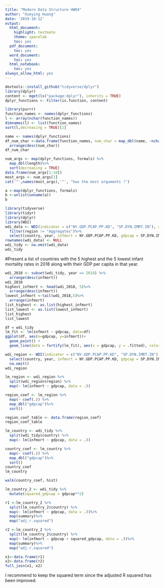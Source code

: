 ```yaml
---
title: "Modern Data Structure HW04"
author: "Xueying Huang"
date: '2019-10-12'
output:
  html_document:
    highlight: textmate
    theme: spacelab
    toc: yes
  pdf_document:
    toc: yes
  word_document:
    toc: yes
  html_notebook:
    toc: yes
always_allow_html: yes
---
```

```r
devtools::install_github("tidyverse/dplyr")
library(dplyr)
content <- mget(ls("package:dplyr"), inherits = TRUE)
dplyr_functions <- Filter(is.function, content)


```
```r
library(purrr)
function_names <- names(dplyr_functions)
l <- array(nchar(function_names))
dimnames(l) <- list(function_names)
sort(l,decreasing = TRUE)[1]
```
```r
name <- names(dplyr_functions)
df_num_char <-data.frame(function_names, num_char = map_dbl(name, ~nchar(.x)))%>%
  arrange(desc(num_char))
df_num_char
```
```r
num_args <- map(dplyr_functions, formals) %>%
  map_dbl(length)%>%
  sort(decreasing = TRUE)
data.frame(num_args[1:10])
most_args <- num_args[1]
cat('"',names(most_args),'"', "has the most arguments !")
```
```r
a <-map(dplyr_functions, formals)
b <-unlist(unname(a))
b
```

```r
library(tidyverse)
library(tidyr)
library(dplyr)
library(WDI)
wdi_data <- WDI(indicator = c("NY.GDP.PCAP.PP.KD", "SP.DYN.IMRT.IN"), start = 1960, end = 2018, extra = TRUE)%>%
  filter(region != "Aggregates")%>%
  select(country, year, infmort = NY.GDP.PCAP.PP.KD, gdpcap = SP.DYN.IMRT.IN)
rownames(wdi_data) <- NULL
wdi_tidy <- na.omit(wdi_data)
wdi_tidy
```
#Present a list of countries with the 5 highest and the 5 lowest infant mortality rates in 2018 along with their GDP per capita in that year.
```r
wdi_2018 <- subset(wdi_tidy, year == 2018) %>%
  arrange(desc(infmort))
wdi_2018
highest_infmort <- head(wdi_2018, 5)%>%
  arrange(desc(infmort))
lowest_infmort <-tail(wdi_2018,5)%>%
  arrange(infmort)
list_highest <- as.list(highest_infmort)
list_lowest <- as.list(lowest_infmort)
list_highest
list_lowest
```
```r
df = wdi_tidy
lm_fit <- lm(infmort ~ gdpcap, data=df)
ggplot(df, aes(x=gdpcap, y=infmort))+
  geom_point() +
  geom_line(data = fortify(lm_fit), aes(x = gdpcap, y = .fitted), color ='blue')+ labs(title=" PREDICTING INFANT MORTALITY FROM GDP PER CAPITA", x="GDP per capita", y="infant mortality")+ theme(plot.title = element_text(hjust = 0.5))


```
```r
wdi_region <- WDI(indicator = c("NY.GDP.PCAP.PP.KD", "SP.DYN.IMRT.IN"), start = 1960, end = 2018, extra = TRUE)%>%
  select(country, year, infmort = NY.GDP.PCAP.PP.KD, gdpcap = SP.DYN.IMRT.IN, region)%>%
  na.omit()
wdi_region

```
```r
lm_region <- wdi_region %>% 
  split(wdi_region$region) %>%
  map(~ lm(infmort ~ gdpcap, data = .))

region_coef <- lm_region %>%
  map(~ coef(.)) %>%
  map_dbl("gdpcap")%>%
  sort()

region_coef_table <- data.frame(region_coef)
region_coef_table 
```

```r
lm_country <- wdi_tidy %>% 
  split(wdi_tidy$country) %>%
  map(~ lm(infmort ~ gdpcap, data = .))

country_coef <- lm_country %>%
  map(~ coef(.)) %>%
  map_dbl("gdpcap")%>%
  sort()
country_coef 
lm_country

walk(country_coef, hist)
```

```r
lm_country_2 <- wdi_tidy %>%
  mutate(squared_gdpcap = gdpcap**2)

r1 <-lm_country_2 %>%
  split(lm_country_2$country) %>%
  map(~ lm(infmort ~ gdpcap, data = .))%>%
  map(summary)%>%
  map("adj.r.squared")

r2 <-lm_country_2 %>%
  split(lm_country_2$country) %>%
  map(~ lm(infmort ~ gdpcap + squared_gdpcap, data = .))%>%
  map(summary)%>%
  map("adj.r.squared")

x1<-data.frame(r1)
x2<-data.frame(r2)
full_join(x1, x2)
```
 I recommend to keep the squared term since the adjusted R squared has been improved.
